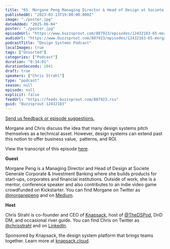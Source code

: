 ```yaml
---
title: "65. Morgane Peng Managing Director & Head of Design at Societe Generale Corporate & Investment Banking: Is a design system a business asset or a technical asset?"
publishedAt: "2023-03-13T19:00:00.000Z"
image: "./poster.jpg"
dateAdded: "2025-06-04"
poster: "./poster.jpg"
episodeUrl: "https://www.buzzsprout.com/887923/episodes/12432183-65-morgane-peng-managing-director-head-of-design-at-societe-generale-corporate-investment-banking-is-a-design-system-a-business-asset-or-a-technical-asset.mp3"
audioUrl: "https://www.buzzsprout.com/887923/episodes/12432183-65-morgane-peng-managing-director-head-of-design-at-societe-generale-corporate-investment-banking-is-a-design-system-a-business-asset-or-a-technical-asset.mp3"
podcastTitle: "Design Systems Podcast"
localImages: true
tags: ["Unsorted"]
categories: ["Podcast"]
duration: "0:34:01"
durationSeconds: 2041
draft: true
speakers: ["Chris Strahl"]
type: "podcast"
season: null
episode: null
explicit: false
feedUrl: "https://feeds.buzzsprout.com/887923.rss"
guid: "Buzzsprout-12432183"
---
```

[Send us feedback or episode suggestions.](https://www.buzzsprout.com/twilio/text_messages/887923/open_sms)

Morgane and Chris discuss the idea that many design systems pitch themselves as a technical asset. However, design systems can extend past this notion to offer business value,  patterns, and ROI.  
  
View the transcript of this episode [here](https://docs.google.com/document/d/1FfwAdXzBEIEkg7AEQdQihWnV-lt2Jye6/edit).  
  
**Guest**

Morgane Peng is a Managing Director and Head of Design at Societe Generale Corporate & Investment Banking where she builds products for start-ups, corporates and financial institutions. Outside of work, she is a mentor, conference speaker and also contributes to an indie video game crowdfunded on Kickstarter. You can find Morgane on Twitter as [@morganepeng](https://twitter.com/morganepeng) and on [Medium](https://medium.com/@morganepeng).  
  
**Host**

Chris Strahl is co-founder and CEO of [Knapsack](https://www.knapsack.cloud/), host of [@TheDSPod](https://twitter.com/thedspod), DnD DM, and occasional river guide. You can find Chris on Twitter as [@chrisstrahl](https://twitter.com/chrisstrahl) and on [LinkedIn](https://www.linkedin.com/in/chrisstrahl/).  
  
Sponsored by Knapsack, the design system platform that brings teams together. Learn more at [knapsack.cloud](https://www.knapsack.cloud/?utm_source=podcast).
